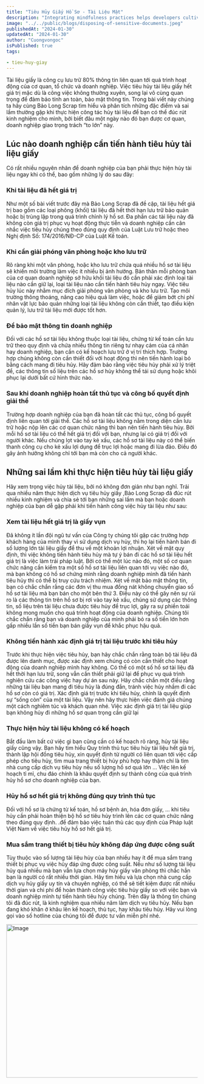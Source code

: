 ```yaml
---
title: "Tiêu Hủy Giấy Hồ Sơ - Tài Liệu Mật"
description: "Integrating mindfulness practices helps developers cultivate present-moment awareness, fostering focus, problem-solving, and work-life balance."
image: "../../public/blogs/disposing-of-sensitive-documents.jpeg"
publishedAt: "2024-01-30"
updatedAt: "2024-01-30"
author: "Cuongvongoc"
isPublished: true
tags:

- tieu-huy-giay
---
```

Tài liệu giấy là công cụ lưu trữ 80% thông tin liên quan tới quá trình hoạt động của cơ quan, tổ chức và doanh nghiệp. Việc tiêu hủy tài liệu giấy hết giá trị mặc dù là công việc không thường xuyên, song lại vô cùng quan trọng để đảm bảo tính an toàn, bảo mật thông tin. Trong bài viết này chúng ta hãy cùng Bảo Long Scrap tìm hiểu và phân tích những đặc điểm và sai lầm thường gặp khi thực hiện công tác hủy tài liệu để bạn có thể đúc rút kinh nghiệm cho mình, bởi biết đâu một ngày nào đó bạn được cơ quan, doanh nghiệp giao trọng trách “to lớn” này. 



## Lúc nào doanh nghiệp cần tiến hành tiêu hủy tài liệu giấy

Có rất nhiều nguyên nhân để doanh nghiệp của bạn phải thực hiện hủy tài liệu ngay khi có thể, bao gồm những lý do sau đây:
### Khi tài liệu đã hết giá trị

Như một số bài viết trước đây mà Bảo Long Scrap đã đề cập, tài liệu hết giá trị bao gồm các loại phông (khối) tài liệu đã hết thời hạn lưu trữ bảo quản hoặc bị trùng lặp trong quá trình chỉnh lý hồ sơ. Đa phần các tài liệu này đã không còn giá trị phục vụ hoạt động thực tiễn và doanh nghiệp cần cân nhắc việc tiêu hủy chúng theo đúng quy định của Luật Lưu trữ hoặc theo Nghị định Số: 174/2016/NĐ-CP của Luật Kế toán. 

### Khi cần giải phóng văn phòng hoặc kho lưu trữ

Rõ ràng khi một văn phòng, hoặc kho lưu trữ chứa quá nhiều hồ sơ tài liệu sẽ khiến môi trường làm việc ít nhiều bị ảnh hưởng.  Bản thân mỗi phòng ban của cơ quan doanh nghiệp sở hữu khối tài liệu đó cần phải xác định loại tài liệu nào cần giữ lại, loại tài liệu nào cần tiến hành tiêu hủy ngay. Việc tiêu hủy lúc này nhằm mục đích giải phóng văn phòng và kho lưu trữ. Tạo môi trường thông thoáng, nâng cao hiệu quả làm việc, hoặc để giảm bớt chi phí nhân vật lực bảo quản những loại tài liệu không còn cần thiết, tạo điều kiện quản lý, lưu trữ tài liệu mới được tốt hơn.

### Để bảo mật thông tin doanh nghiệp

Đối với các hồ sơ tài liệu không thuộc loại tài liệu, chứng từ kế toán cần lưu trữ theo quy định và chứa nhiều thông tin riêng tư nhạy cảm của cá nhân hay doanh nghiệp, bạn cần có kế hoạch lưu trữ ở vị trí thích hợp. Trường hợp chúng không còn cần thiết đối với hoạt động thì nên tiến hành loại bỏ bằng cách mang đi tiêu hủy. Hãy đảm bảo rằng việc tiêu hủy phải xử lý triệt để, các thông tin số liệu trên các hồ sơ hủy không thể tái sử dụng hoặc khôi phục lại dưới bất cứ hình thức nào. 

### Sau khi doanh nghiệp hoàn tất thủ tục và công bố quyết định giải thể
Trường hợp doanh nghiệp của bạn đã hoàn tất các thủ tục, công bố quyết định liên quan tới giải thể. Các hồ sơ tài liệu không nằm trong diện cần lưu trữ hoặc nộp lên các cơ quan chức năng thì bạn nên tiến hành tiêu hủy. Bởi mỗi hồ sơ tài liệu có thể hết giá trị đối với bạn, nhưng lại có giá trị đối với người khác. Nếu chúng lọt vào tay kẻ xấu, các hồ sơ tài liệu này có thể biến thanh công cụ cho kẻ xấu lợi dụng để trục lợi hoặc mang đi lừa đảo. Điều đó gây ảnh hưởng không chỉ tới bạn mà còn cho cả người khác. 

## Những sai lầm khi thực hiện tiêu hủy tài liệu giấy

Hãy xem trọng việc hủy tài liệu, bởi nó không đơn giản như bạn nghĩ. Trải qua nhiều năm thực hiện dịch vụ tiêu hủy giấy ,Bảo Long Scrap đã đúc rút nhiều kinh nghiệm và chia sẻ tới bạn những sai lầm mà bạn hoặc doanh nghiệp của bạn dễ gặp phải khi tiến hành công việc hủy tài liệu như sau:
### Xem tài liệu hết giá trị là giấy vụn
Đã không ít lần đội ngũ tư vấn của Công ty chúng tôi gặp các trường hợp khách hàng của mình thay vì sử dụng dịch vụ hủy, thì họ lại tiến hành bán đi số lượng lớn tài liệu giấy để thu về một khoản lợi nhuận. 
Xét về mặt quy định, thì việc không tiến hành tiêu hủy mà tự ý bán đi các hồ sơ tài liệu hết giá trị là việc làm trái pháp luật. Bởi có thể một lúc nào đó, một số cơ quan chức năng cần kiểm tra một số hồ sơ tài liệu liên quan tới vụ việc nào đó, mà bạn không có hồ sơ chứng minh rằng doanh nghiệp mình đã tiến hành tiêu hủy thì có thể bị truy cứu trách nhiệm.
Xét về mặt bảo mật thông tin, bạn có chắc chắn rằng các đơn vị thu mua đồng nát không chuyển giao số hồ sơ tài liệu mà bạn bán cho một bên thứ 3. Điều này có thể gây nên sự rủi ro là các thông tin trên hồ sơ bị rơi vào tay kẻ xấu, chúng sử dụng các thông tin, số liệu trên tài liệu chưa được tiêu hủy để trục lợi, gây ra sự phiền toái không mong muốn cho quá trình hoạt động của doanh nghiệp. Chúng tôi chắc chắn rằng bạn và doanh nghiệp của mình phải bỏ ra số tiền lớn hơn gấp nhiều lần số tiền bạn bán giấy vụn để khắc phục hậu quả. 

### Không tiến hành xác định giá trị tài liệu trước khi tiêu hủy
Trước khi thực hiện việc tiêu hủy, bạn hãy chắc chắn rằng toàn bộ tài liệu đã được lên danh mục, được xác định xem chúng có còn cần thiết cho hoạt động của doanh nghiệp mình hay không. Có thể có một số hồ sơ tài liệu đã hết thời hạn lưu trữ, song vẫn cần thiết phải giữ lại để phục vụ quá trình nghiên cứu các công việc hay dự án sau này. Hãy chắc chắn một điều rằng những tài liệu bạn mang đi tiêu hủy là đúng đắn, tránh việc hủy nhầm đi các hồ sơ còn có giá trị. 
Xác định giá trị trước khi tiêu hủy, chính là quyết định sự “sống còn” của một tài liệu. Vậy nên hãy thực hiện việc đánh giá chúng một cách nghiêm túc và khách quan nhé. 
Việc xác định giá trị tài liệu giúp bạn không hủy đi những hồ sơ quan trọng cần giữ lại

### Thực hiện hủy tài liệu không có kế hoạch
Bắt đầu làm bất cứ việc gì bạn cũng cần có kế hoạch rõ ràng, hủy tài liệu giấy cũng vậy. Bạn hãy tìm hiểu Quy trình thủ tục tiêu hủy tài liệu hết giá trị, thành lập hội đồng tiêu hủy, xin quyết định  từ người có liên quan tới việc cấp phép cho tiêu hủy, tìm mua trang thiết bị hủy phù hợp hay thậm chí là tìm nhà cung cấp dịch vụ tiêu hủy nếu số lượng hồ sơ quá lớn …
Việc lên kế hoạch tỉ mỉ, chu đáo chính là khâu quyết định sự thành công của quá trình hủy hồ sơ cho doanh nghiệp của bạn.

### Hủy hồ sơ hết giá trị không đúng quy trình thủ tục
Đối với hồ sơ là chứng từ kế toán, hồ sơ bệnh án, hóa đơn giấy, … khi tiêu hủy cần phải hoàn thiện bộ hồ sơ tiêu hủy trình lên các cơ quan chức năng theo đúng quy định. .để đảm bảo việc tuân thủ các quy định của Pháp luật Việt Nam về việc tiêu hủy hồ sơ hết giá trị. 

### Mua sắm trang thiết bị tiêu hủy không đáp ứng được công suất
Tùy thuộc vào số lượng tài liệu hủy của bạn nhiều hay ít để mua sắm trang thiết bị phục vụ việc hủy đáp ứng được công suất. Nếu như số lượng tài liệu hủy quá nhiều mà bạn vẫn lựa chọn máy hủy giấy văn phòng thì chắc hẳn bạn là người có rất nhiều thời gian. Hãy tìm hiểu và lựa chọn nhà cung cấp dịch vụ hủy giấy uy tín và chuyên nghiệp, có thể sẽ tiết kiệm được rất nhiều thời gian và chi phí để hoàn thành công việc tiêu hủy giấy so với việc bạn và doanh nghiệp mình tự tiến hành tiêu hủy chúng.
Trên đây là thông tin chúng tôi đã đúc rút, là kinh nghiệm qua nhiều năm làm dịch vụ tiêu hủy. Nếu bạn đang khó khăn ở khâu lên kế hoạch, thủ tục, hay khâu tiêu hủy. Hãy vui lòng gọi vào số hotline của chúng tôi để được tư vấn miễn phí nhé. 


<Image
  src="/blogs/c-d-x-PDX_a_82obo-unsplash.jpg"
  width="718"
  height="404"
  alt="Image"
  sizes="100vw"
/>

